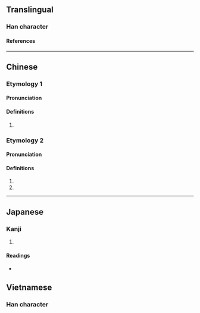 {{character info}}
==Translingual==

===Han character===
{{Han char|rn=9|rad=人|as=10|sn=12|four=21211|canj=OHYU|ids=⿰亻虒}}

====References====
{{Han ref|kx=0112.110|dkj=00931|dj=0239.280|hdz=10203.120|uh=5082}}

----

==Chinese==
{{zh-forms}}

===Etymology 1===

====Pronunciation====
{{zh-pron
|m=zhì
|c=zi6
|mc=3+2
|oc=3+2
|cat=
}}

====Definitions====
{{zh-hanzi}}

# {{zh-only|偨傂}}

===Etymology 2===

====Pronunciation====
{{zh-pron
|m=sī
|c=zi6
|mc=1
|oc=1
|cat=n
}}

====Definitions====
{{zh-hanzi}}

# {{zh-alt-form|䡳|[[wheel]]}}
# {{zh-used|傂祁}}

----

==Japanese==

===Kanji===
{{ja-kanji|grade=|rs=人10}}

# {{rfdef|ja|sort=人10}}

====Readings====
* {{ja-readings|on=ち,じ,し|kun=かたたがい,ひとしくない}}

==Vietnamese==


===Han character===
{{vi-readings|rs=虒00|reading=[[trĩ]]}}